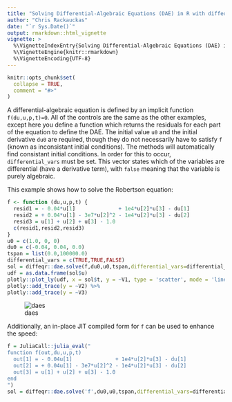 ```yaml
---
title: "Solving Differential-Algebraic Equations (DAE) in R with diffeqr"
author: "Chris Rackauckas"
date: "`r Sys.Date()`"
output: rmarkdown::html_vignette
vignette: >
  %\VignetteIndexEntry{Solving Differential-Algebraic Equations (DAE) in R with diffeqr}
  %\VignetteEngine{knitr::rmarkdown}
  %\VignetteEncoding{UTF-8}
---
```


```r
knitr::opts_chunk$set(
  collapse = TRUE,
  comment = "#>"
)
```

A differential-algebraic equation is defined by an implicit function `f(du,u,p,t)=0`. All of the controls are the
same as the other examples, except here you define a function which returns the residuals for each part of the equation
to define the DAE. The initial value `u0` and the initial derivative `du0` are required, though they do not necessarily
have to satisfy `f` (known as inconsistant initial conditions). The methods will automatically find consistant initial
conditions. In order for this to occur, `differential_vars` must be set. This vector states which of the variables are
differential (have a derivative term), with `false` meaning that the variable is purely algebraic.

This example shows how to solve the Robertson equation:

```R
f <- function (du,u,p,t) {
  resid1 = - 0.04*u[1]              + 1e4*u[2]*u[3] - du[1]
  resid2 = + 0.04*u[1] - 3e7*u[2]^2 - 1e4*u[2]*u[3] - du[2]
  resid3 = u[1] + u[2] + u[3] - 1.0
  c(resid1,resid2,resid3)
}
u0 = c(1.0, 0, 0)
du0 = c(-0.04, 0.04, 0.0)
tspan = list(0.0,100000.0)
differential_vars = c(TRUE,TRUE,FALSE)
sol = diffeqr::dae.solve(f,du0,u0,tspan,differential_vars=differential_vars)
udf = as.data.frame(sol$u)
plotly::plot_ly(udf, x = sol$t, y = ~V1, type = 'scatter', mode = 'lines') %>%
plotly::add_trace(y = ~V2) %>%
plotly::add_trace(y = ~V3)
```

![daes](https://user-images.githubusercontent.com/1814174/39022955-d600814c-43ec-11e8-91bb-e096ff3d3fb7.png)

Additionally, an in-place JIT compiled form for `f` can be used to enhance the speed:

```R
f = JuliaCall::julia_eval("
function f(out,du,u,p,t)
  out[1] = - 0.04u[1]              + 1e4*u[2]*u[3] - du[1]
  out[2] = + 0.04u[1] - 3e7*u[2]^2 - 1e4*u[2]*u[3] - du[2]
  out[3] = u[1] + u[2] + u[3] - 1.0
end
")
sol = diffeqr::dae.solve('f',du0,u0,tspan,differential_vars=differential_vars)
```
